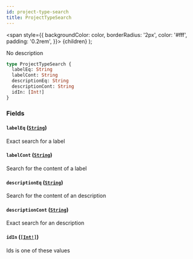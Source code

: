 ```yaml
---
id: project-type-search
title: ProjectTypeSearch
---
```


<span
style={{
      backgroundColor: color,
      borderRadius: '2px',
      color: '#fff',
      padding: '0.2rem',
    }}>
{children}
</span>
);

No description

```graphql
type ProjectTypeSearch {
  labelEq: String
  labelCont: String
  descriptionEq: String
  descriptionCont: String
  idIn: [Int!]
}
```

### Fields

#### `labelEq` ([`String`](/api/graphql/documentation/scalars/string))

Exact search for a label

#### `labelCont` ([`String`](/api/graphql/documentation/scalars/string))

Search for the content of a label

#### `descriptionEq` ([`String`](/api/graphql/documentation/scalars/string))

Search for the content of an description

#### `descriptionCont` ([`String`](/api/graphql/documentation/scalars/string))

Exact search for an description

#### `idIn` ([`[Int!]`](/api/graphql/documentation/scalars/int))

Ids is one of these values

